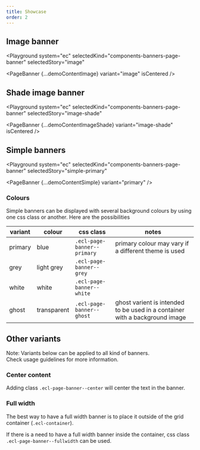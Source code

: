 ```yaml
---
title: Showcase
order: 2
---
```




## Image banner

<Playground
  system="ec"
  selectedKind="components-banners-page-banner"
  selectedStory="image"
>
  <PageBanner {...demoContentImage} variant="image" isCentered />
</Playground>

## Shade image banner

<Playground
  system="ec"
  selectedKind="components-banners-page-banner"
  selectedStory="image-shade"
>
  <PageBanner {...demoContentImageShade} variant="image-shade" isCentered />
</Playground>

## Simple banners

<Playground
  system="ec"
  selectedKind="components-banners-page-banner"
  selectedStory="simple-primary"
>
  <PageBanner {...demoContentSimple} variant="primary" />
</Playground>

### Colours

Simple banners can be displayed with several background colours by using one css class or another.
Here are the possibilities

| variant | colour      | css class                   | notes                                                                       |
| ------- | ----------- | --------------------------- | --------------------------------------------------------------------------- |
| primary | blue        | `.ecl-page-banner--primary` | primary colour may vary if a different theme is used                        |
| grey    | light grey  | `.ecl-page-banner--grey`    |                                                                             |
| white   | white       | `.ecl-page-banner--white`   |                                                                             |
| ghost   | transparent | `.ecl-page-banner--ghost`   | ghost varient is intended to be used in a container with a background image |

## Other variants

Note: Variants below can be applied to all kind of banners.  
Check usage guidelines for more information.

### Center content

Adding class `.ecl-page-banner--center` will center the text in the banner.

### Full width

The best way to have a full width banner is to place it outside of the grid container (`.ecl-container`).

If there is a need to have a full width banner inside the container, css class `.ecl-page-banner--fullwidth` can be used.
